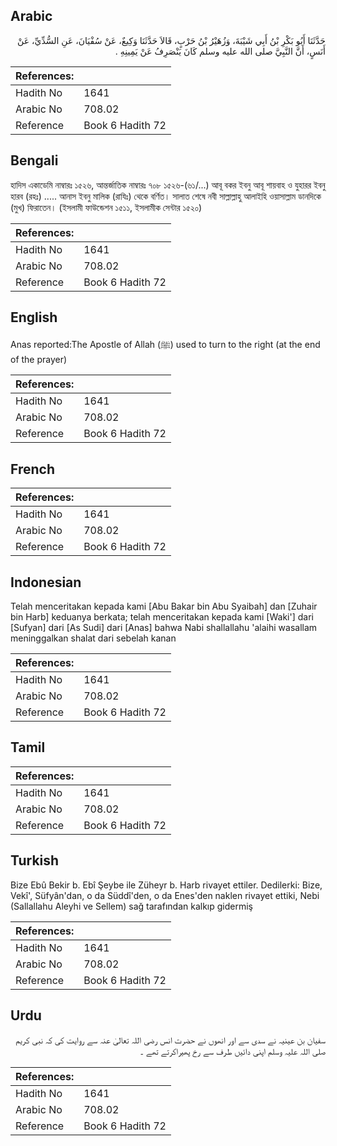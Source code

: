 ## Arabic


<div dir="rtl" lang="ar" style={{fontSize:'larger',backgroundColor:'#f8f9fa',padding:20}}>
حَدَّثَنَا أَبُو بَكْرِ بْنُ أَبِي شَيْبَةَ، وَزُهَيْرُ بْنُ حَرْبٍ، قَالاَ حَدَّثَنَا وَكِيعٌ، عَنْ سُفْيَانَ، عَنِ السُّدِّيِّ، عَنْ أَنَسٍ، أَنَّ النَّبِيَّ صلى الله عليه وسلم كَانَ يَنْصَرِفُ عَنْ يَمِينِهِ ‏.‏
</div>
<div style={{backgroundColor:'#f8f9fa',padding:20, marginBottom: 10}}><table> <thead> <tr> <th>References:</th> <th></th> </tr> </thead> <tbody><tr><td>Hadith No</td><td>1641</td></tr><tr><td>Arabic No</td><td>708.02</td></tr><tr><td>Reference</td><td>Book 6 Hadith 72</td></tr></tbody></table></div>

## Bengali


<div dir="ltr" lang="bn" style={{fontSize:'larger',backgroundColor:'#f8f9fa',padding:20}}>
হাদিস একাডেমি নাম্বারঃ ১৫২৬, আন্তর্জাতিক নাম্বারঃ ৭০৮ ১৫২৬-(৬১/...) আবূ বকর ইবনু আবূ শায়বাহ ও যুহারর ইবনু হারব (রহঃ) ..... আনাস ইবনু মালিক (রাযিঃ) থেকে বর্ণিত। সালাত শেষে নবী সাল্লাল্লাহু আলাইহি ওয়াসাল্লাম ডানদিকে (মুখ) ফিরাতেন। (ইসলামী ফাউন্ডেশন ১৫১১, ইসলামীক সেন্টার ১৫২০)
</div>
<div style={{backgroundColor:'#f8f9fa',padding:20, marginBottom: 10}}><table> <thead> <tr> <th>References:</th> <th></th> </tr> </thead> <tbody><tr><td>Hadith No</td><td>1641</td></tr><tr><td>Arabic No</td><td>708.02</td></tr><tr><td>Reference</td><td>Book 6 Hadith 72</td></tr></tbody></table></div>

## English


<div dir="ltr" lang="en" style={{fontSize:'larger',backgroundColor:'#f8f9fa',padding:20}}>
Anas reported:The Apostle of Allah (ﷺ) used to turn to the right (at the end of the prayer)
</div>
<div style={{backgroundColor:'#f8f9fa',padding:20, marginBottom: 10}}><table> <thead> <tr> <th>References:</th> <th></th> </tr> </thead> <tbody><tr><td>Hadith No</td><td>1641</td></tr><tr><td>Arabic No</td><td>708.02</td></tr><tr><td>Reference</td><td>Book 6 Hadith 72</td></tr></tbody></table></div>

## French


<div dir="ltr" lang="fr" style={{fontSize:'larger',backgroundColor:'#f8f9fa',padding:20}}>

</div>
<div style={{backgroundColor:'#f8f9fa',padding:20, marginBottom: 10}}><table> <thead> <tr> <th>References:</th> <th></th> </tr> </thead> <tbody><tr><td>Hadith No</td><td>1641</td></tr><tr><td>Arabic No</td><td>708.02</td></tr><tr><td>Reference</td><td>Book 6 Hadith 72</td></tr></tbody></table></div>

## Indonesian


<div dir="ltr" lang="id" style={{fontSize:'larger',backgroundColor:'#f8f9fa',padding:20}}>
Telah menceritakan kepada kami [Abu Bakar bin Abu Syaibah] dan [Zuhair bin Harb] keduanya berkata; telah menceritakan kepada kami [Waki'] dari [Sufyan] dari [As Sudi] dari [Anas] bahwa Nabi shallallahu 'alaihi wasallam meninggalkan shalat dari sebelah kanan
</div>
<div style={{backgroundColor:'#f8f9fa',padding:20, marginBottom: 10}}><table> <thead> <tr> <th>References:</th> <th></th> </tr> </thead> <tbody><tr><td>Hadith No</td><td>1641</td></tr><tr><td>Arabic No</td><td>708.02</td></tr><tr><td>Reference</td><td>Book 6 Hadith 72</td></tr></tbody></table></div>

## Tamil


<div dir="ltr" lang="ta" style={{fontSize:'larger',backgroundColor:'#f8f9fa',padding:20}}>

</div>
<div style={{backgroundColor:'#f8f9fa',padding:20, marginBottom: 10}}><table> <thead> <tr> <th>References:</th> <th></th> </tr> </thead> <tbody><tr><td>Hadith No</td><td>1641</td></tr><tr><td>Arabic No</td><td>708.02</td></tr><tr><td>Reference</td><td>Book 6 Hadith 72</td></tr></tbody></table></div>

## Turkish


<div dir="ltr" lang="tr" style={{fontSize:'larger',backgroundColor:'#f8f9fa',padding:20}}>
Bize Ebû Bekir b. Ebî Şeybe ile Züheyr b. Harb rivayet ettiler. Dedilerki: Bize, Vekî', Süfyân'dan, o da Süddî'den, o da Enes'den naklen rivayet ettiki, Nebi (Sallallahu Aleyhi ve Sellem) sağ tarafından kalkıp gidermiş
</div>
<div style={{backgroundColor:'#f8f9fa',padding:20, marginBottom: 10}}><table> <thead> <tr> <th>References:</th> <th></th> </tr> </thead> <tbody><tr><td>Hadith No</td><td>1641</td></tr><tr><td>Arabic No</td><td>708.02</td></tr><tr><td>Reference</td><td>Book 6 Hadith 72</td></tr></tbody></table></div>

## Urdu


<div dir="rtl" lang="ur" style={{fontSize:'larger',backgroundColor:'#f8f9fa',padding:20}}>
سفیان بن عینیہ نے سدی سے اور انھوں نے حضرت انس رضی اللہ تعالیٰ عنہ سے روایت کی کہ نبی کریم صلی اللہ علیہ وسلم اپنی دائیں طرف سے رخ پھیراکرتے تھے ۔
</div>
<div style={{backgroundColor:'#f8f9fa',padding:20, marginBottom: 10}}><table> <thead> <tr> <th>References:</th> <th></th> </tr> </thead> <tbody><tr><td>Hadith No</td><td>1641</td></tr><tr><td>Arabic No</td><td>708.02</td></tr><tr><td>Reference</td><td>Book 6 Hadith 72</td></tr></tbody></table></div>